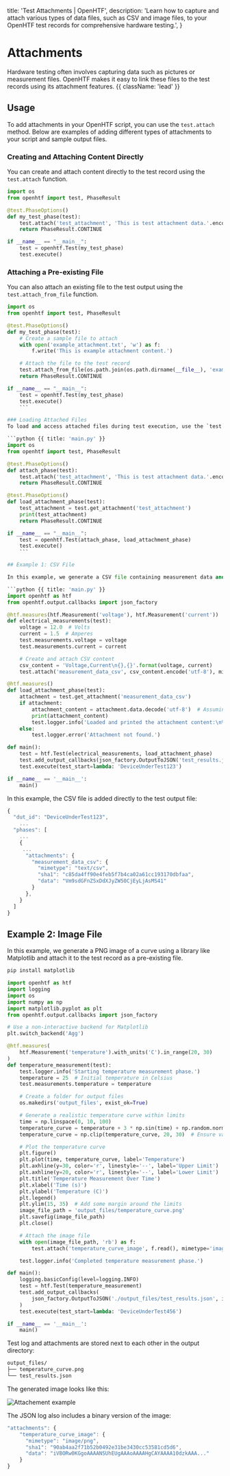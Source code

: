   title: 'Test Attachments | OpenHTF',
  description:
    'Learn how to capture and attach various types of data files, such as CSV and image files, to your OpenHTF test records for comprehensive hardware testing.',
}

# Attachments

Hardware testing often involves capturing data such as pictures or measurement files. OpenHTF makes it easy to link these files to the test records using its attachment features. {{ className: 'lead' }}

## Usage

To add attachments in your OpenHTF script, you can use the `test.attach` method. Below are examples of adding different types of attachments to your script and sample output files.

### Creating and Attaching Content Directly

You can create and attach content directly to the test record using the `test.attach` function.

```python {{ title: 'main.py' }}
import os
from openhtf import test, PhaseResult

@test.PhaseOptions()
def my_test_phase(test):
    test.attach('test_attachment', 'This is test attachment data.'.encode('utf-8'))
    return PhaseResult.CONTINUE

if __name__ == "__main__":
    test = openhtf.Test(my_test_phase)
    test.execute()
```

### Attaching a Pre-existing File

You can also attach an existing file to the test output using the `test.attach_from_file` function.

````python {{ title: 'main.py' }}
import os
from openhtf import test, PhaseResult

@test.PhaseOptions()
def my_test_phase(test):
    # Create a sample file to attach
    with open('example_attachment.txt', 'w') as f:
        f.write('This is example attachment content.')

    # Attach the file to the test record
    test.attach_from_file(os.path.join(os.path.dirname(__file__), 'example_attachment.txt'))
    return PhaseResult.CONTINUE

if __name__ == "__main__":
    test = openhtf.Test(my_test_phase)
    test.execute()
    ```

### Loading Attached Files
To load and access attached files during test execution, use the `test.get_attachment` function.

```python {{ title: 'main.py' }}
import os
from openhtf import test, PhaseResult

@test.PhaseOptions()
def attach_phase(test):
    test.attach('test_attachment', 'This is test attachment data.'.encode('utf-8'))
    return PhaseResult.CONTINUE

@test.PhaseOptions()
def load_attachment_phase(test):
    test_attachment = test.get_attachment('test_attachment')
    print(test_attachment)
    return PhaseResult.CONTINUE

if __name__ == "__main__":
    test = openhtf.Test(attach_phase, load_attachment_phase)
    test.execute()
    ```

## Example 1: CSV File

In this example, we generate a CSV file containing measurement data and attach it to the test output.

```python {{ title: 'main.py' }}
import openhtf as htf
from openhtf.output.callbacks import json_factory

@htf.measures(htf.Measurement('voltage'), htf.Measurement('current'))
def electrical_measurements(test):
    voltage = 12.0  # Volts
    current = 1.5  # Amperes
    test.measurements.voltage = voltage
    test.measurements.current = current

    # Create and attach CSV content
    csv_content = 'Voltage,Current\n{},{}'.format(voltage, current)
    test.attach('measurement_data_csv', csv_content.encode('utf-8'), mimetype='text/csv')

@htf.measures()
def load_attachment_phase(test):
    attachment = test.get_attachment('measurement_data_csv')
    if attachment:
        attachment_content = attachment.data.decode('utf-8')  # Assuming CSV content is UTF-8 encoded
        print(attachment_content)
        test.logger.info('Loaded and printed the attachment content:\n%s', attachment_content)
    else:
        test.logger.error('Attachment not found.')

def main():
    test = htf.Test(electrical_measurements, load_attachment_phase)
    test.add_output_callbacks(json_factory.OutputToJSON('test_results.json', indent=2))
    test.execute(test_start=lambda: 'DeviceUnderTest123')

if __name__ == '__main__':
    main()
````

In this example, the CSV file is added directly to the test output file:

```javascript {{ title: 'test_results.json' }}
{
  "dut_id": "DeviceUnderTest123",
    ...
  "phases": [
    ...
    {
     ...
      "attachments": {
        "measurement_data_csv": {
          "mimetype": "text/csv",
          "sha1": "c85da4ff90e4feb5f7b4ca02a61cc193170dbfaa",
          "data": "Vm9sdGFnZSxDdXJyZW50CjEyLjAsMS41"
        }
      },
    }
  ]
}
```

## Example 2: Image File

In this example, we generate a PNG image of a curve using a library like Matplotlib and attach it to the test record as a pre-existing file.

```sh
pip install matplotlib
```

```python
import openhtf as htf
import logging
import os
import numpy as np
import matplotlib.pyplot as plt
from openhtf.output.callbacks import json_factory

# Use a non-interactive backend for Matplotlib
plt.switch_backend('Agg')

@htf.measures(
    htf.Measurement('temperature').with_units('C').in_range(20, 30)
)
def temperature_measurement(test):
    test.logger.info('Starting temperature measurement phase.')
    temperature = 25  # Initial temperature in Celsius
    test.measurements.temperature = temperature

    # Create a folder for output files
    os.makedirs('output_files', exist_ok=True)

    # Generate a realistic temperature curve within limits
    time = np.linspace(0, 10, 100)
    temperature_curve = temperature + 3 * np.sin(time) + np.random.normal(0, 0.5, size=time.shape)
    temperature_curve = np.clip(temperature_curve, 20, 30)  # Ensure values stay within limits

    # Plot the temperature curve
    plt.figure()
    plt.plot(time, temperature_curve, label='Temperature')
    plt.axhline(y=30, color='r', linestyle='--', label='Upper Limit')
    plt.axhline(y=20, color='r', linestyle='--', label='Lower Limit')
    plt.title('Temperature Measurement Over Time')
    plt.xlabel('Time (s)')
    plt.ylabel('Temperature (C)')
    plt.legend()
    plt.ylim(15, 35)  # Add some margin around the limits
    image_file_path = 'output_files/temperature_curve.png'
    plt.savefig(image_file_path)
    plt.close()

    # Attach the image file
    with open(image_file_path, 'rb') as f:
        test.attach('temperature_curve_image', f.read(), mimetype='image/png')

    test.logger.info('Completed temperature measurement phase.')

def main():
    logging.basicConfig(level=logging.INFO)
    test = htf.Test(temperature_measurement)
    test.add_output_callbacks(
        json_factory.OutputToJSON('./output_files/test_results.json', indent=2)
    )
    test.execute(test_start=lambda: 'DeviceUnderTest456')

if __name__ == '__main__':
    main()
```

Test log and attachments are stored next to each other in the output directory:

```txt
output_files/
├── temperature_curve.png
└── test_results.json
```

The generated image looks like this:

<Image src="/temperature_curve.png" alt="Attachement example" />

The JSON log also includes a binary version of the image:

```javascript {{ title: 'test_results.json' }}
"attachments": {
    "temperature_curve_image": {
      "mimetype": "image/png",
      "sha1": "90ab4aa2f71b52b0492e31be3430cc53581cd5d6",
      "data": "iVBORw0KGgoAAAANSUhEUgAAAoAAAAHgCAYAAAA10dzkAAA..."
    }
}
```
